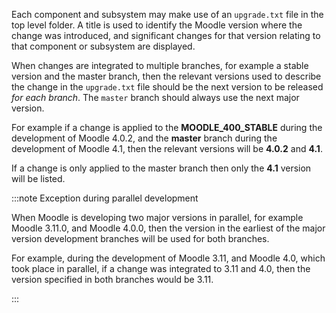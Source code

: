 <!-- markdownlint-disable first-line-heading -->
Each component and subsystem may make use of an `upgrade.txt` file in the top level folder. A title is used to identify the Moodle version where the change was introduced, and significant changes for that version relating to that component or subsystem are displayed.

When changes are integrated to multiple branches, for example a stable version and the master branch, then the relevant versions used to describe the change in the `upgrade.txt` file should be the next version to be released _for each branch_. The `master` branch should always use the next major version.

For example if a change is applied to the **MOODLE_400_STABLE** during the development of Moodle 4.0.2, and the **master** branch during the development of Moodle 4.1, then the relevant versions will be **4.0.2** and **4.1**.

If a change is only applied to the master branch then only the **4.1** version will be listed.

:::note Exception during parallel development

When Moodle is developing two major versions in parallel, for example Moodle 3.11.0, and Moodle 4.0.0, then the
version in the earliest of the major version development branches will be used for both branches.

For example, during the development of Moodle 3.11, and Moodle 4.0, which took place in parallel, if a change was integrated to 3.11 and 4.0, then the version specified in both branches would be 3.11.

:::
